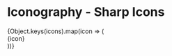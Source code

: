 
<Meta title="Components/Icon/All Sharp Icons" />

# Iconography - Sharp Icons

<div className="all-icons">
{Object.keys(icons).map(icon => (<div className="icon-wrapper"><Icon iconName={icon} size="32"/> <span>{icon}</span></div>))}
</div>
<style>
  {`
  .all-icons{
    margin-top: 24px;
    width: 100%;
    display: flex;
    flex-wrap: wrap;

  .icon-wrapper{
    width: calc(33% - 10px);
    margin-bottom: 20px;
    margin-right: 10px;
    display: flex;
    align-items: center;

  .icon{
    margin-right: 4px;
  `}
</style>